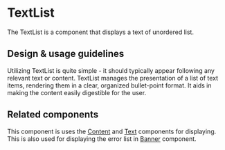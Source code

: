 
<Meta title="Components/Lists and Tables/TextList" />

# TextList

The TextList is a component that displays a text of unordered list.

## Design & usage guidelines

Utilizing TextList is quite simple - it should typically appear following any
relevant text or content. TextList manages the presentation of a list of text
items, rendering them in a clear, organized bullet-point format. It aids in
making the content easily digestible for the user.

## Related components

This component is uses the [Content](/components/Content) and
[Text](/components/Text) components for displaying. This is also used for
displaying the error list in [Banner](/components/Banner) component.
